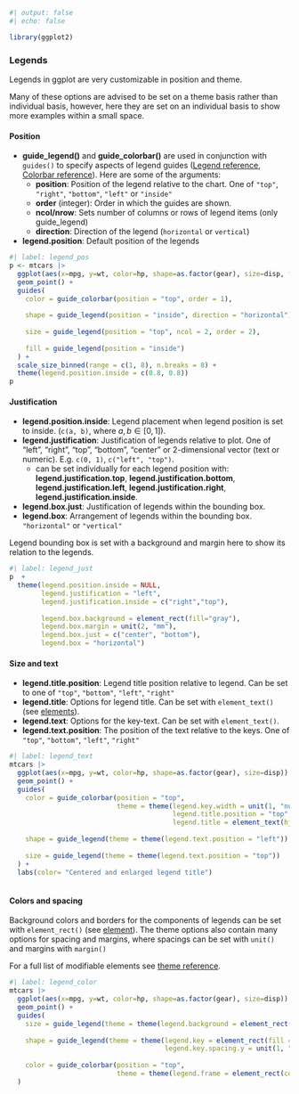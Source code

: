 ```r
#| output: false
#| echo: false

library(ggplot2)
```

### Legends

Legends in ggplot are very customizable in position and theme.  

Many of these options are advised to be set on a theme basis rather than individual basis, however, here they are set on an individual basis to show more examples within a small space.

::: panel-tabset
#### Position

-   **guide_legend()** and **guide_colorbar()** are used in conjunction with `guides()` to specify aspects of legend guides ([Legend reference](https://ggplot2.tidyverse.org/reference/guide_legend.html), [Colorbar reference](https://ggplot2.tidyverse.org/reference/scale_colour_continuous.html)). Here are some of the arguments:
    -   **position**: Position of the legend relative to the chart. One of `"top"`, `"right"`, `"bottom"`, `"left"` or `"inside"`
    -   **order** (integer): Order in which the guides are shown.
    -   **ncol/nrow**: Sets number of columns or rows of legend items (only guide_legend)
    -   **direction**: Direction of the legend (`horizontal` or `vertical`)
-   **legend.position**: Default position of the legends

```r
#| label: legend_pos
p <- mtcars |> 
  ggplot(aes(x=mpg, y=wt, color=hp, shape=as.factor(gear), size=disp, fill = as.factor(cyl))) +
  geom_point() +
  guides(
    color = guide_colorbar(position = "top", order = 1),
    
    shape = guide_legend(position = "inside", direction = "horizontal"),
    
    size = guide_legend(position = "top", ncol = 2, order = 2),
    
    fill = guide_legend(position = "inside")
  ) + 
  scale_size_binned(range = c(1, 8), n.breaks = 8) +
  theme(legend.position.inside = c(0.8, 0.8))
p
```

#### Justification

-   **legend.position.inside**: Legend placement when legend position is set to inside. (`c(a, b)`, where $a,b \in [0,1]$).
-   **legend.justification**: Justification of legends relative to plot. One of "left", "right", "top", "bottom", "center" or 2-dimensional vector (text or numeric). E.g. `c(0, 1)`, `c("left", "top")`.
    -   can be set individually for each legend position with: **legend.justification.top**, **legend.justification.bottom**, **legend.justification.left**, **legend.justification.right**, **legend.justification.inside**.
-   **legend.box.just**: Justification of legends within the bounding box.
-   **legend.box**: Arrangement of legends within the bounding box. `"horizontal"` or `"vertical"`

Legend bounding box is set with a background and margin here to show its relation to the legends.

```r
#| label: legend_just
p  +
  theme(legend.position.inside = NULL,
        legend.justification = "left",
        legend.justification.inside = c("right","top"),
        
        legend.box.background = element_rect(fill="gray"),
        legend.box.margin = unit(2, "mm"),
        legend.box.just = c("center", "bottom"),
        legend.box = "horizontal")
```

#### Size and text

-   **legend.title.position**: Legend title position relative to legend. Can be set to one of `"top"`, `"bottom"`, `"left"`, `"right"`
-   **legend.title**: Options for legend title. Can be set with `element_text()` (see [elements](#elements)).
-   **legend.text**: Options for the key-text. Can be set with `element_text()`.
-   **legend.text.position**: The position of the text relative to the keys. One of `"top"`, `"bottom"`, `"left"`, `"right"`

```r
#| label: legend_text
mtcars |> 
  ggplot(aes(x=mpg, y=wt, color=hp, shape=as.factor(gear), size=disp)) +
  geom_point() +
  guides(
    color = guide_colorbar(position = "top",
                           theme = theme(legend.key.width = unit(1, "null"),
                                         legend.title.position = "top",
                                         legend.title = element_text(hjust = .5, size=15))),
    
    shape = guide_legend(theme = theme(legend.text.position = "left")),
    
    size = guide_legend(theme = theme(legend.text.position = "top"))
  ) + 
  labs(color= "Centered and enlarged legend title")
  
```



#### Colors and spacing

Background colors and borders for the components of legends can be set with `element_rect()` (see [element](#element)). 
The theme options also contain many options for spacing and margins, where spacings can be set with `unit()` and margins with `margin()`



For a full list of modifiable elements see [theme reference](https://ggplot2.tidyverse.org/reference/theme.html).

```r
#| label: legend_color
mtcars |> 
  ggplot(aes(x=mpg, y=wt, color=hp, shape=as.factor(gear), size=disp)) +
  geom_point() +
  guides(
    size = guide_legend(theme = theme(legend.background = element_rect(fill="orange", color="aquamarine"))),
    
    shape = guide_legend(theme = theme(legend.key = element_rect(fill = "purple"),
                                       legend.key.spacing.y = unit(1, "mm"))),
    
    color = guide_colorbar(position = "top", 
                           theme = theme(legend.frame = element_rect(color = "red")))
  )
```







:::
